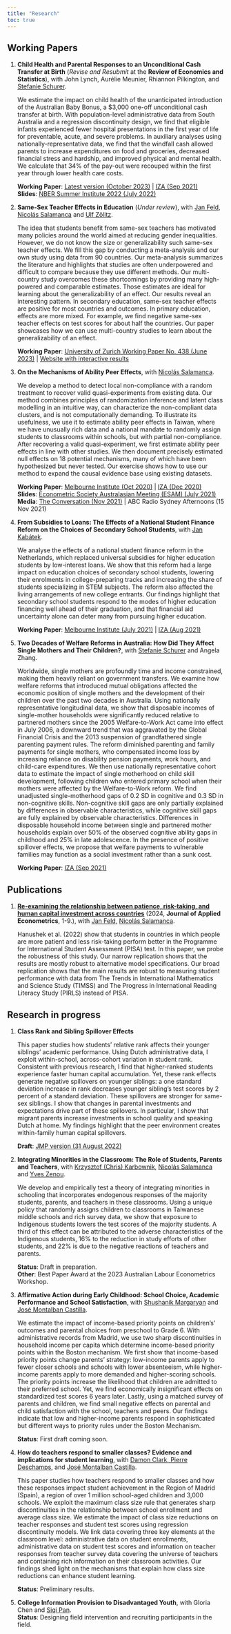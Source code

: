 ```yaml
---
title: "Research"
toc: true 
---
```


   
## Working Papers

1. **Child Health and Parental Responses to an Unconditional Cash Transfer at Birth** (*Revise and Resubmit* at the **Review of Economics and Statistics**), with John Lynch, Aurélie Meunier, Rhiannon Pilkington, and <a href="http://www.stefanie-schurer.com" target="_blank">Stefanie Schurer</a>.

   ::: {.callout-note title="abstract" collapse="true" appearance="minimal"}
   We estimate the impact on child health of the unanticipated introduction of the Australian Baby Bonus, a \$3,000 one-off unconditional cash transfer at birth. With population-level administrative data from South Australia and a regression discontinuity design, we find that eligible infants experienced fewer hospital presentations in the first year of life for preventable, acute, and severe problems. In auxiliary analyses using nationally-representative data, we find that the windfall cash allowed parents to increase expenditures on food and groceries, decreased financial stress and hardship, and improved physical and mental health. We calculate that 34\% of the pay-out were recouped within the first year through lower health care costs.
   :::
   **Working Paper**: <a href="https://adegendre.github.io/papers/deGendre_Lynch_Meunier_Pilkington_Schurer_Oct2023.pdf" target="_blank">Latest version (October 2023)</a> | <a href="https://adegendre.github.io/papers/deGendre_Lynch_Meunier_Pilkington_Schurer_2021_IZA_dp14693.pdf" target="_blank">IZA (Sep 2021)</a>\
   **Slides**: <a href="https://adegendre.github.io/papers/de_Gendre_NBER_SI_2022.pdf" target="_blank">NBER Summer Institute 2022 (July 2022)</a>


2. **Same-Sex Teacher Effects in Education** (*Under review*), with <a href="https://janfeld.weebly.com" target="_blank">Jan Feld</a>, <a href="https://sites.google.com/view/nsalamanca/home" target="_blank">Nicolás Salamanca</a> and <a href="http://ulfzoelitz.com" target="_blank">Ulf Zölitz</a>.

   ::: {.callout-note title="abstract" collapse="true" appearance="minimal"}
   The idea that students benefit from same-sex teachers has motivated many policies around the world aimed at reducing gender inequalities. However, we do not know the size or generalizability such same-sex teacher effects. We fill this gap by conducting a meta-analysis and our own study using data from 90 countries. Our meta-analysis summarizes the literature and highlights that studies are often underpowered and difficult to compare because they use different methods. Our multi-country study overcomes these shortcomings by providing many high-powered and comparable estimates. Those estimates are ideal for learning about the generalizability of an effect. Our results reveal an interesting pattern. In secondary education, same-sex teacher effects are positive for most countries and outcomes. In primary education, effects are more mixed. For example, we find negative same-sex teacher effects on test scores for about half the countries. Our paper showcases how we can use multi-country studies to learn about the generalizability of an effect.
   ::: 
   **Working Paper**: <a href="https://adegendre.github.io/papers/deGendre_Feld_Salamanca_Zoelitz_2023.pdf" target="_blank">University of Zurich Working Paper No. 438 (June 2023)</a> | <a href="https://www.role-model-effects.com" target="_blank">Website with interactive results</a>\


3. **On the Mechanisms of Ability Peer Effects**, with <a href="https://sites.google.com/view/nsalamanca/home" target="_blank">Nicolás Salamanca</a>.

   ::: {.callout-note title="abstract" collapse="true" appearance="minimal"}
   We develop a method to detect local non-compliance with a random treatment to recover valid quasi-experiments from existing data. Our method combines principles of randomization inference and latent class modelling in an intuitive way, can characterize the non-compliant data clusters, and is not computationally demanding. To illustrate its usefulness, we use it to estimate ability peer effects in Taiwan, where we have unusually rich data and a national mandate to randomly assign students to classrooms within schools, but with partial non-compliance. After recovering a valid quasi-experiment, we first estimate ability peer effects in line with other studies. We then document precisely estimated null effects on 18 potential mechanisms, many of which have been hypothesized but never tested. Our exercise shows how to use our method to expand the causal evidence base using existing datasets. 
   ::: 
   **Working Paper**: <a href="https://adegendre.github.io/papers/deGendre_Salamanca_2020_Melbourne_Institute_WP_wp2020n19.pdf" target="_blank">Melbourne Institute (Oct 2020)</a> | <a href="https://adegendre.github.io/papers/deGendre_Salamanca_2020_IZA_dp13938.pdf" target="_blank">IZA (Dec 2020)</a> \
   **Slides**: <a href="https://adegendre.github.io/papers/de_Gendre_Salamanca_ESAM_2021.pdf" target="_blank">Econometric Society Australasian Meeting (ESAM) (July 2021)</a> \
   **Media**: <a href="https://theconversation.com/being-in-a-class-with-high-achievers-improves-students-test-scores-we-tried-to-find-out-why-171400" target="_blank">The Conversation (Nov 2021)</a> | ABC Radio Sydney Afternoons (15 Nov 2021)


4. **From Subsidies to Loans: The Effects of a National Student Finance Reform on the Choices of Secondary School Students**, with <a href="https://www.jankabatek.com" target="_blank">Jan Kabátek</a>.

   ::: {.callout-note title="abstract" collapse="true" appearance="minimal"}
   We analyse the effects of a national student finance reform in the Netherlands, which replaced universal subsidies for higher education students by low-interest loans. We show that this reform had a large impact on education choices of secondary school students, lowering their enrolments in college-preparing tracks and increasing the share of students specializing in STEM subjects. The reform also affected the living arrangements of new college entrants. Our findings highlight that secondary school students respond to the modes of higher education financing well ahead of their graduation, and that financial aid uncertainty alone can deter many from pursuing higher education.
   ::: 
   **Working Paper**: <a href="https://adegendre.github.io/papers/deGendre_Kabatek_2021_Melbourne_Institute_WP_wp2021n12.pdf" target="_blank">Melbourne Institute (July 2021)</a> | <a href="https://adegendre.github.io/papers/deGendre_Kabatek_2021_IZA_dp14686.pdf" target="_blank">IZA (Aug 2021)</a>
   
   
5. **Two Decades of Welfare Reforms in Australia: How Did They Affect Single Mothers and Their Children?**, with <a href="http://www.stefanie-schurer.com" target="_blank">Stefanie Schurer</a> and Angela Zhang.

   ::: {.callout-note title="abstract" collapse="true" appearance="minimal"}
   Worldwide, single mothers are profoundly time and income constrained, making them heavily reliant on government transfers. We examine how welfare reforms that introduced mutual obligations affected the economic position of single mothers and the development of their children over the past two decades in Australia. Using nationally representative longitudinal data, we show that disposable incomes of single-mother households were significantly reduced relative to partnered mothers since the 2005 Welfare-to-Work Act came into effect in July 2006, a downward trend that was aggravated by the Global Financial Crisis and the 2013 suspension of grandfathered single parenting payment rules. The reform diminished parenting and family payments for single mothers, who compensated income loss by increasing reliance on disability pension payments, work hours, and child-care expenditures. We then use nationally representative cohort data to estimate the impact of single motherhood on child skill development, following children who entered primary school when their mothers were affected by the Welfare-to-Work reform. We find unadjusted single-motherhood gaps of 0.2 SD in cognitive and 0.3 SD in non-cognitive skills. Non-cognitive skill gaps are only partially explained by differences in observable characteristics, while cognitive skill gaps are fully explained by observable characteristics. Differences in disposable household income between single and partnered mother households explain over 50% of the observed cognitive ability gaps in childhood and 25% in late adolescence. In the presence of positive spillover effects, we propose that welfare payments to vulnerable families may function as a social investment rather than a sunk cost.
   ::: 
   **Working Paper**: <a href="https://adegendre.github.io/papers/deGendre_Schurer_Zhang_2021_IZA_dp14752.pdf" target="_blank">IZA (Sep 2021)</a>
   
   
## Publications

1. <a href="https://doi.org/10.1002/jae.3045" target="_blank">**Re-examining the relationship between patience, risk-taking, and human capital investment across countries**</a> (2024, **Journal of Applied Econometrics**, 1-9.), with <a href="https://janfeld.weebly.com" target="_blank">Jan Feld</a>, <a href="https://sites.google.com/view/nsalamanca/home" target="_blank">Nicolás Salamanca</a>.

   ::: {.callout-note title="abstract" collapse="true" appearance="minimal"}
   Hanushek et al. (2022) show that students in countries in which people are more patient and less risk-taking perform better in the Programme for International Student Assessment (PISA) test. In this paper, we probe the robustness of this study. Our narrow replication shows that the results are mostly robust to alternative model specifications. Our broad replication shows that the main results are robust to measuring student performance with data from The Trends in International Mathematics and Science Study (TIMSS) and The Progress in International Reading Literacy Study (PIRLS) instead of PISA.
   ::: 
   
## Research in progress

1. **Class Rank and Sibling Spillover Effects**

   ::: {.callout-note title="abstract" collapse="true" appearance="minimal"}
   This paper studies how students' relative rank affects their younger siblings’ academic performance. Using Dutch administrative data, I exploit within-school, across-cohort variation in student rank. Consistent with previous research, I find that higher-ranked students experience faster human capital accumulation. Yet, these rank effects generate negative spillovers on younger siblings: a one standard deviation increase in rank decreases younger sibling’s test scores by 2 percent of a standard deviation. These spillovers are stronger for same-sex siblings. I show that changes in parental investments and expectations drive part of these spillovers. In particular, I show that migrant parents increase investments in school quality and speaking Dutch at home. My findings highlight that the peer environment creates within-family human capital spillovers.
   ::: 
   **Draft**: <a href="https://adegendre.github.io/papers/de_Gendre_2021_JMP_Class_Rank_and_Sibling_Spillover_Effects.pdf" target="_blank">JMP version (31 August 2022)</a>
   
   
2. **Integrating Minorities in the Classroom: The Role of Students, Parents and Teachers**, with <a href="https://sites.google.com/site/kkarbownik/home?authuser=0" target="_blank">Krzysztof (Chris) Karbownik</a>, <a href="https://sites.google.com/view/nsalamanca/home" target="_blank">Nicolás Salamanca</a> and <a href="https://sites.google.com/site/yvesbzenou" target="_blank">Yves Zenou</a>.

   ::: {.callout-note title="abstract" collapse="true" appearance="minimal"}
   We develop and empirically test a theory of integrating minorities in schooling that incorporates endogenous responses of the majority students, parents, and teachers in these classrooms. Using a unique policy that randomly assigns children to classrooms in Taiwanese middle schools and rich survey data, we show that exposure to Indigenous students lowers the test scores of the majority students. A third of this effect can be attributed to the adverse characteristics of the Indigenous students, 16\% to the reduction in study efforts of other students, and 22\% is due to the negative reactions of teachers and parents.  
   ::: 
   **Status**: Draft in preparation. \
   **Other**: Best Paper Award at the 2023 Australian Labour Econometrics Workshop.
   
   
3. **Affirmative Action during Early Childhood: School Choice, Academic Performance and School Satisfaction**, with <a href="https://sites.google.com/view/shushanikmargaryan" target="_blank">Shushanik Margaryan</a> and <a href="https://sites.google.com/site/josemontalbancastilla/" target="_blank">José Montalban Castilla</a>.

   ::: {.callout-note title="abstract" collapse="true" appearance="minimal"}
   We estimate the impact of income-based priority points on children’s’ outcomes and parental choices from preschool to Grade 6. With administrative records from Madrid, we use two sharp discontinuities in household income per capita which determine income-based priority points within the Boston mechanism. We first show that income-based priority points change parents’ strategy: low-income parents apply to fewer closer schools and schools with lower absenteeism, while higher-income parents apply to more demanded and higher-scoring schools. The priority points increase the likelihood that children are admitted to their preferred school. Yet, we find economically insignificant effects on standardized test scores 6 years later. Lastly, using a matched survey of parents and children, we find small negative effects on parental and child satisfaction with the school, teachers and peers. Our findings indicate that low and higher-income parents respond in sophisticated but different ways to priority rules under the Boston Mechanism.
   ::: 
   **Status**: First draft coming soon.
   

4. **How do teachers respond to smaller classes? Evidence and implications for student learning**, with <a href="https://www.damonclark.net" target="_blank">Damon Clark, <a href="https://sites.google.com/site/pierredeschampsecon/home" target="_blank">Pierre Deschamps</a>, and <a href="https://sites.google.com/site/josemontalbancastilla/" target="_blank">José Montalban Castilla</a>.

   ::: {.callout-note title="abstract" collapse="true" appearance="minimal"}
   This paper studies how teachers respond to smaller classes and how these responses impact student achievement in the Region of Madrid (Spain), a region of over 1 million school-aged children and 3,000 schools. We exploit the maximum class size rule that generates sharp discontinuities in the relationship between school enrollment and average class size. We estimate the impact of class size reductions on teacher responses and student test scores using regression discontinuity models. We link data covering three key elements at the classroom level: administrative data on student enrollments, administrative data on student test scores and information on teacher responses from teacher survey data covering the universe of teachers and containing rich information on their classroom activities. Our findings shed light on the mechanisms that explain how class size reductions can enhance student learning.
   ::: 
   **Status**: Preliminary results.
   
   
5. **College Information Provision to Disadvantaged Youth**, with Gloria Chen and <a href="https://siqipan.weebly.com" target="_blank">Siqi Pan</a>.\
   **Status**: Designing field intervention and recruiting participants in the field.

